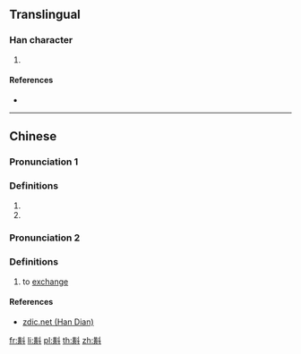 {{character info/new}}
==Translingual==

===Han character===
{{Han char|rn=68|rad=斗|as=12|sn=16|four=44800|canj=TCYJ|ids=⿰黄斗}}

# {{defn|Han|sort=斗12}}

====References====
* {{Han ref|kx=0478.280|dkj=13528|dj=0837.180|hdz=32256.070|uh=65A2|ud=26018|bh=E9B2|bd=59826}}

----

==Chinese==
{{zh-forms}}

===Pronunciation 1===
{{zh-pron
|m=tǒu
|c=tau2
|mn=qz,xm,zz:thiáu
|mc=y
|oc=y
|ma=
|cat=
}}

===Definitions===
{{zh-hanzi}}

# {{zh-only|斢㪹}}
# {{zh-alt-form|黈}}

===Pronunciation 2===
{{zh-pron
|m=tiǎo
|cat=v
}}

===Definitions===
{{zh-hanzi}}

# {{lb|zh|dialect}} to [[exchange]]

====References====
* [http://www.zdic.net/z/1b/js/65A2.htm zdic.net (Han Dian)]

[[fr:斢]]
[[li:斢]]
[[pl:斢]]
[[th:斢]]
[[zh:斢]]